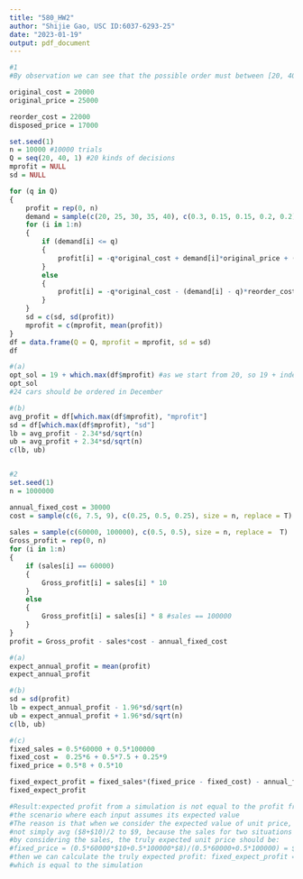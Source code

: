 ---
title: "580_HW2"
author: "Shijie Gao, USC ID:6037-6293-25"
date: "2023-01-19"
output: pdf_document
---

```{r}
#1
#By observation we can see that the possible order must between [20, 40]

original_cost = 20000
original_price = 25000

reorder_cost = 22000
disposed_price = 17000

set.seed(1)
n = 10000 #10000 trials
Q = seq(20, 40, 1) #20 kinds of decisions
mprofit = NULL
sd = NULL

for (q in Q)
{
    profit = rep(0, n)
    demand = sample(c(20, 25, 30, 35, 40), c(0.3, 0.15, 0.15, 0.2, 0.2), size = n, replace = T)
    for (i in 1:n)
    {
        if (demand[i] <= q)
        {
            profit[i] = -q*original_cost + demand[i]*original_price + (q - demand[i])*disposed_price
        }
        else
        {
            profit[i] = -q*original_cost - (demand[i] - q)*reorder_cost + demand[i]*original_price
        }
    }
    sd = c(sd, sd(profit))
    mprofit = c(mprofit, mean(profit))
}  
df = data.frame(Q = Q, mprofit = mprofit, sd = sd)
df

#(a)
opt_sol = 19 + which.max(df$mprofit) #as we start from 20, so 19 + index is the true opt_sol
opt_sol
#24 cars should be ordered in December

#(b)
avg_profit = df[which.max(df$mprofit), "mprofit"]
sd = df[which.max(df$mprofit), "sd"]
lb = avg_profit - 2.34*sd/sqrt(n)
ub = avg_profit + 2.34*sd/sqrt(n)
c(lb, ub)


#2
set.seed(1)
n = 1000000

annual_fixed_cost = 30000
cost = sample(c(6, 7.5, 9), c(0.25, 0.5, 0.25), size = n, replace = T)
  
sales = sample(c(60000, 100000), c(0.5, 0.5), size = n, replace =  T)
Gross_profit = rep(0, n)
for (i in 1:n)
{
    if (sales[i] == 60000)
    { 
        Gross_profit[i] = sales[i] * 10
    }
    else
    {
        Gross_profit[i] = sales[i] * 8 #sales == 100000
    }
}
profit = Gross_profit - sales*cost - annual_fixed_cost

#(a)
expect_annual_profit = mean(profit)
expect_annual_profit

#(b)
sd = sd(profit)
lb = expect_annual_profit - 1.96*sd/sqrt(n)
ub = expect_annual_profit + 1.96*sd/sqrt(n)
c(lb, ub)

#(c)
fixed_sales = 0.5*60000 + 0.5*100000
fixed_cost =  0.25*6 + 0.5*7.5 + 0.25*9
fixed_price = 0.5*8 + 0.5*10

fixed_expect_profit = fixed_sales*(fixed_price - fixed_cost) - annual_fixed_cost
fixed_expect_profit

#Result:expected profit from a simulation is not equal to the profit from
#the scenario where each input assumes its expected value
#The reason is that when we consider the expected value of unit price, we can
#not simply avg ($8+$10)/2 to $9, because the sales for two situations are not the same
#by considering the sales, the truly expected unit price should be:
#fixed_price = (0.5*60000*$10+0.5*100000*$8)/(0.5*60000+0.5*100000) = $8.75
#then we can calculate the truly expected profit: fixed_expect_profit = 70000, 
#which is equal to the simulation
```
